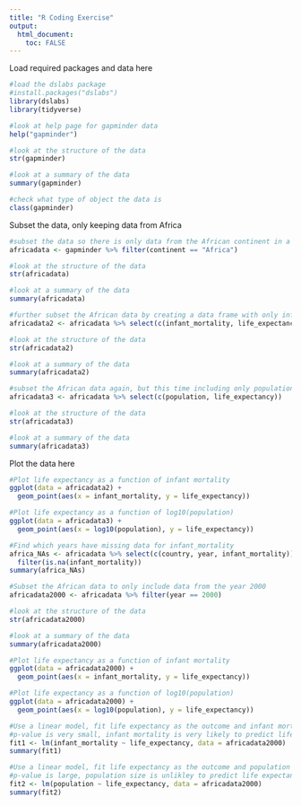 ```yaml
---
title: "R Coding Exercise"
output:
  html_document:
    toc: FALSE
---
```

Load required packages and data here
```r
#load the dslabs package
#install.packages("dslabs")
library(dslabs)
library(tidyverse)
```
```r
#look at help page for gapminder data
help("gapminder")
```
```r
#look at the structure of the data
str(gapminder)
```
```r
#look at a summary of the data
summary(gapminder)
```
```r
#check what type of object the data is
class(gapminder)
```

Subset the data, only keeping data from Africa
```r
#subset the data so there is only data from the African continent in a new data frame
africadata <- gapminder %>% filter(continent == "Africa")
```
```r
#look at the structure of the data
str(africadata)
```
```r
#look at a summary of the data
summary(africadata)
```

```r
#further subset the African data by creating a data frame with only infant_mortality and Life_expectancy
africadata2 <- africadata %>% select(c(infant_mortality, life_expectancy))
```
```r
#look at the structure of the data
str(africadata2)
```
```r
#look at a summary of the data
summary(africadata2)
```

```r
#subset the African data again, but this time including only population and life_expectancy
africadata3 <- africadata %>% select(c(population, life_expectancy))
```
```r
#look at the structure of the data
str(africadata3)
```
```r
#look at a summary of the data
summary(africadata3)
```

Plot the data here
```r
#Plot life expectancy as a function of infant mortality
ggplot(data = africadata2) +
  geom_point(aes(x = infant_mortality, y = life_expectancy))
```
```r
#Plot life expectancy as a function of log10(population)
ggplot(data = africadata3) +
  geom_point(aes(x = log10(population), y = life_expectancy))

```

```r
#Find which years have missing data for infant_mortality
africa_NAs <- africadata %>% select(c(country, year, infant_mortality)) %>% 
  filter(is.na(infant_mortality))
summary(africa_NAs)
```

```r
#Subset the African data to only include data from the year 2000
africadata2000 <- africadata %>% filter(year == 2000)
```
```r
#look at the structure of the data
str(africadata2000)
```
```r
#look at a summary of the data
summary(africadata2000)
```

```r
#Plot life expectancy as a function of infant mortality
ggplot(data = africadata2000) +
  geom_point(aes(x = infant_mortality, y = life_expectancy))
```
```r
#Plot life expectancy as a function of log10(population)
ggplot(data = africadata2000) +
  geom_point(aes(x = log10(population), y = life_expectancy))
```

```r
#Use a linear model, fit life expectancy as the outcome and infant mortality as the predictor
#p-value is very small, infant mortality is very likely to predict life expectancy
fit1 <- lm(infant_mortality ~ life_expectancy, data = africadata2000)
summary(fit1)
```
```r
#Use a linear model, fit life expectancy as the outcome and population as the predictor
#p-value is large, population size is unlikley to predict life expectancy
fit2 <- lm(population ~ life_expectancy, data = africadata2000)
summary(fit2)
```

